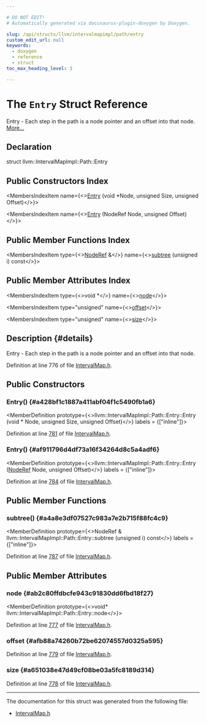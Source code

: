 ```yaml
---

# DO NOT EDIT!
# Automatically generated via docusaurus-plugin-doxygen by Doxygen.

slug: /api/structs/llvm/intervalmapimpl/path/entry
custom_edit_url: null
keywords:
  - doxygen
  - reference
  - struct
toc_max_heading_level: 3

---
```





# The `Entry` Struct Reference

<DoxygenPage pluginConfig={pluginConfig}>

Entry - Each step in the path is a node pointer and an offset into that node. <a href="#details">More...</a>

## Declaration

<CodeBlock>struct llvm::IntervalMapImpl::Path::Entry</CodeBlock>

## Public Constructors Index

<MembersIndex>

<MembersIndexItem
  name={<><a href="#a428bf1c1887a411abf04f1c5490fb1a6">Entry</a> (void &#42;Node, unsigned Size, unsigned Offset)</>}>
</MembersIndexItem>

<MembersIndexItem
  name={<><a href="#af911796d4df73a16f34264d8c5a4adf6">Entry</a> (NodeRef Node, unsigned Offset)</>}>
</MembersIndexItem>

</MembersIndex>

## Public Member Functions Index

<MembersIndex>

<MembersIndexItem
  type={<><a href="/docs/api/classes/llvm/intervalmapimpl/noderef">NodeRef</a> &amp;</>}
  name={<><a href="#a4a8e3df07527c983a7e2b715f88fc4c9">subtree</a> (unsigned i) const</>}>
</MembersIndexItem>

</MembersIndex>

## Public Member Attributes Index

<MembersIndex>

<MembersIndexItem
  type={<>void &#42;</>}
  name={<><a href="#ab2c80ffdbcfe943c91830dd6fbd18f27">node</a></>}>
</MembersIndexItem>

<MembersIndexItem
  type="unsigned"
  name={<><a href="#afb88a74260b72be62074557d0325a595">offset</a></>}>
</MembersIndexItem>

<MembersIndexItem
  type="unsigned"
  name={<><a href="#a651038e47d49cf08be03a5fc8189d314">size</a></>}>
</MembersIndexItem>

</MembersIndex>

## Description {#details}

Entry - Each step in the path is a node pointer and an offset into that node.

Definition at line 776 of file <a href="/docs/api/files/include/include/llvm/include/llvm/adt/intervalmap-h">IntervalMap.h</a>.

<SectionDefinition>

## Public Constructors

### Entry() {#a428bf1c1887a411abf04f1c5490fb1a6}

<MemberDefinition
  prototype={<>llvm::IntervalMapImpl::Path::Entry::Entry (void &#42; Node, unsigned Size, unsigned Offset)</>}
  labels = {["inline"]}>

Definition at line <a href="/docs/api/files/include/include/llvm/include/llvm/adt/intervalmap-h/#l00781">781</a> of file <a href="/docs/api/files/include/include/llvm/include/llvm/adt/intervalmap-h">IntervalMap.h</a>.
</MemberDefinition>

### Entry() {#af911796d4df73a16f34264d8c5a4adf6}

<MemberDefinition
  prototype={<>llvm::IntervalMapImpl::Path::Entry::Entry (<a href="/docs/api/classes/llvm/intervalmapimpl/noderef">NodeRef</a> Node, unsigned Offset)</>}
  labels = {["inline"]}>

Definition at line <a href="/docs/api/files/include/include/llvm/include/llvm/adt/intervalmap-h/#l00784">784</a> of file <a href="/docs/api/files/include/include/llvm/include/llvm/adt/intervalmap-h">IntervalMap.h</a>.
</MemberDefinition>

</SectionDefinition>

<SectionDefinition>

## Public Member Functions

### subtree() {#a4a8e3df07527c983a7e2b715f88fc4c9}

<MemberDefinition
  prototype={<>NodeRef &amp; llvm::IntervalMapImpl::Path::Entry::subtree (unsigned i) const</>}
  labels = {["inline"]}>

Definition at line <a href="/docs/api/files/include/include/llvm/include/llvm/adt/intervalmap-h/#l00787">787</a> of file <a href="/docs/api/files/include/include/llvm/include/llvm/adt/intervalmap-h">IntervalMap.h</a>.
</MemberDefinition>

</SectionDefinition>

<SectionDefinition>

## Public Member Attributes

### node {#ab2c80ffdbcfe943c91830dd6fbd18f27}

<MemberDefinition
  prototype={<>void&#42; llvm::IntervalMapImpl::Path::Entry::node</>}>

Definition at line <a href="/docs/api/files/include/include/llvm/include/llvm/adt/intervalmap-h/#l00777">777</a> of file <a href="/docs/api/files/include/include/llvm/include/llvm/adt/intervalmap-h">IntervalMap.h</a>.
</MemberDefinition>

### offset {#afb88a74260b72be62074557d0325a595}

<MemberDefinition
  prototype="unsigned llvm::IntervalMapImpl::Path::Entry::offset">

Definition at line <a href="/docs/api/files/include/include/llvm/include/llvm/adt/intervalmap-h/#l00779">779</a> of file <a href="/docs/api/files/include/include/llvm/include/llvm/adt/intervalmap-h">IntervalMap.h</a>.
</MemberDefinition>

### size {#a651038e47d49cf08be03a5fc8189d314}

<MemberDefinition
  prototype="unsigned llvm::IntervalMapImpl::Path::Entry::size">

Definition at line <a href="/docs/api/files/include/include/llvm/include/llvm/adt/intervalmap-h/#l00778">778</a> of file <a href="/docs/api/files/include/include/llvm/include/llvm/adt/intervalmap-h">IntervalMap.h</a>.
</MemberDefinition>

</SectionDefinition>

<hr/>

The documentation for this struct was generated from the following file:

<ul>
<li><a href="/docs/api/files/include/include/llvm/include/llvm/adt/intervalmap-h">IntervalMap.h</a></li>
</ul>

</DoxygenPage>
